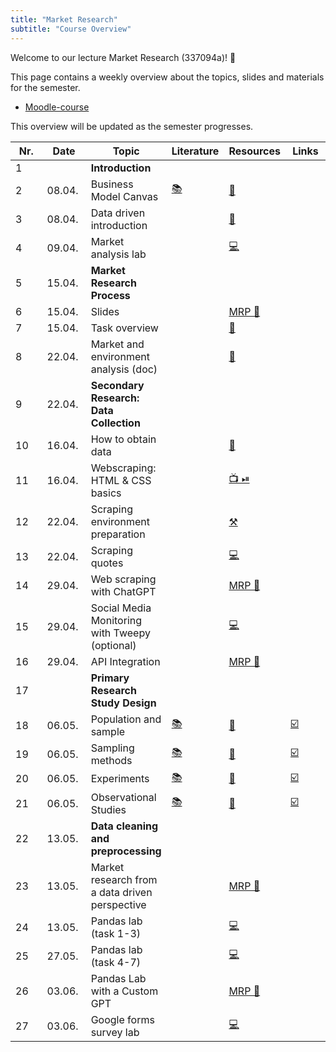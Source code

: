 ```yaml
---
title: "Market Research"
subtitle: "Course Overview"
---
```


Welcome to our lecture Market Research (337094a)! 👋  

This page contains a weekly overview about the topics, slides and materials for the semester.

- [Moodle-course](https://moodle.hdm-stuttgart.de/course/view.php?id=2464)

<!-- - [Miro board 📝](https://miro.com/app/board/uXjVNair5iM=/) (password is provided in Moodle) -->



:::{.callout-note}
This overview will be updated as the semester progresses.
:::

|	Nr.	|	Date	|	Topic	|	Literature	|		Resources		|	Links	|
|	---	|	---	|	---	|	---	|		---		|	---	|
|	1	|		|	**Introduction**	|		|				|		|
|	2	|	08.04.	|	Business Model Canvas	|	[📚](https://www.strategyzer.com/library/the-business-model-canvas)	|		[📑](https://docs.google.com/presentation/d/10e41dsg1hWub-aLBB8ZvSxo7gBihw83RKWd95DPCswk/export/pdf)		|		|
|	3	|	08.04.	|	Data driven introduction	|		|		[📑](https://docs.google.com/presentation/d/1AfzqhjEAfJ5X4Q8YC9GK14jEBfdDXEIRmXonriwYHNY/export/pdf)		|		|
|	4	|	09.04.	|	Market analysis lab 	|		|		[💻](https://kirenz.github.io/lab-market-analysis)		|		|
|	5	|	15.04.	|	**Market Research Process**	|		|				|		|
|	6	|	15.04.	|	Slides	|		|		[MRP 📑](https://docs.google.com/presentation/d/1-hfFvR2kPQ7daw0vrtqzCDKzVntq4wUlzyZzjuVaZ8Q/edit?usp=sharing)		|		|
|	7	|	15.04.	|	Task overview	|		|		[📑](https://docs.google.com/document/d/1Xa_6VkCWHlORthTMt9ITAnK9Z7psL9zxJ4ll44fdZqQ/edit?usp=sharing)		|		|
|	8	|	22.04.	|	Market and environment analysis (doc)	|		|		[📑](https://docs.google.com/document/d/1bYAHZ7sre5xB7C2XnfBPDHzJpTkI5HyD1w3JNoSSKlg/edit?usp=sharing)		|		|
|	9	|	22.04.	|	**Secondary Research: Data Collection**	|		|				|		|
|	10	|	16.04.	|	How to obtain data	|		|		[📑](https://docs.google.com/presentation/d/1zldRDAOqmjoJmY_D4-ZkWfhwaklt-UfAPKH4G5kmFVY/export/pdf)		|		|
|	11	|	16.04.	|	Webscraping: HTML & CSS basics	|		|		[📺 ⏯](https://kirenz.github.io/codelabs/codelabs/webscraping/#0)		|		|
|	12	|	22.04.	|	Scraping environment preparation	|		|		[⚒️](https://mr-ss24.github.io/website/data-collection/scraping-environment.html)		|		|
|	13	|	22.04.	|	Scraping quotes	|		|		[💻](https://colab.research.google.com/github/kirenz/lab-web-scraping/blob/main/ae/1_scraping_quotes.ipynb)		|		|
|	14	|	29.04.	|	Web scraping with ChatGPT	|		|		[MRP 📑](https://docs.google.com/presentation/d/1-hfFvR2kPQ7daw0vrtqzCDKzVntq4wUlzyZzjuVaZ8Q/edit?usp=sharing)		|		|
|	15	|	29.04.	|	Social Media Monitoring with Tweepy (optional)	|		|		[💻](https://github.com/kirenz/twitter-tutorial)		|		|
|	16	|	29.04.	|	API Integration	|		|		[MRP 📑](https://docs.google.com/presentation/d/1-hfFvR2kPQ7daw0vrtqzCDKzVntq4wUlzyZzjuVaZ8Q/edit?usp=sharing)		|		|
|	17	|		|	**Primary Research Study Design**	|		|				|		|
|	18	|	06.05.	|	Population and sample	|	[📚](https://openintro-ims.netlify.app/data-design.html#data-design)	|		[📑](https://docs.google.com/presentation/d/1QPdxp5sFumf9zee-WypsuzSkY7n_hvkhFsdJkRF3-pw/export/pdf)		|	[☑️](https://forms.gle/qPYg55ncRyUGCqXH8)	|
|	19	|	06.05.	|	Sampling methods	|	[📚](https://openintro-ims.netlify.app/data-design.html#sampling-principles-strategies)	|		[📑](https://docs.google.com/presentation/d/1Rby9NR9F8pu1xHka0Xt1vvbH-oDRfrFC-bwb49IbhA8/export/pdf)		|	[☑️](https://forms.gle/SnQsTPKF5CRQ1Wa49)	|
|	20	|	06.05.	|	Experiments	|	[📚](https://openintro-ims.netlify.app/data-design.html#experiments)	|		[📑](https://docs.google.com/presentation/d/1FTNBLYBCId2qsL1sMJf3qgBtaFH3hpbUm8lPck5BaTQ/export/pdf)		|	[☑️](https://forms.gle/6Tu92Ez83XANW8Un6)	|
|	21	|	06.05.	|	Observational Studies	|	[📚](https://openintro-ims.netlify.app/data-design.html#observational-studies)	|		[📑](https://docs.google.com/presentation/d/1Oz5T_nuO1UFcjbliFmsEQWxG1dKJHDPPNWDeTvukxbE/export/pdf)		|	[☑️](https://forms.gle/V36KmsTjeH2finms9)	|
|	22	|	13.05.	|	**Data cleaning and preprocessing**	|		|				|		|
|	23	|	13.05.	|	Market research from a data driven perspective	|		|		[MRP 📑](https://docs.google.com/presentation/d/1-hfFvR2kPQ7daw0vrtqzCDKzVntq4wUlzyZzjuVaZ8Q/edit?usp=sharing)		|		|
|	24	|	13.05.	|	Pandas lab (task 1-3)	|		|		[💻](https://kirenz.github.io/lab-pandas-intro/)		|		|
|	25	|	27.05.	|	Pandas lab (task 4-7)	|		|		[💻](https://kirenz.github.io/lab-pandas-intro/)		|		|
|	26	|	03.06.	|	Pandas Lab with a Custom GPT 	|		|		[MRP 📑](https://docs.google.com/presentation/d/1-hfFvR2kPQ7daw0vrtqzCDKzVntq4wUlzyZzjuVaZ8Q/edit?usp=sharing)		|		|
|	27	|	03.06.	|	Google forms survey lab	|		|		[💻](https://kirenz.github.io/lab-survey/)		|		|